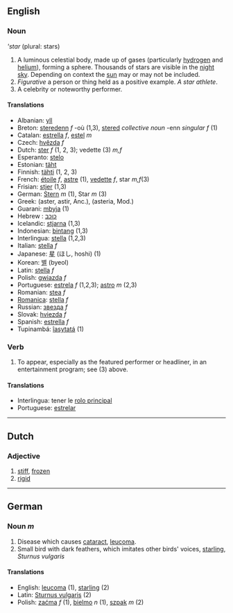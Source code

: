 ==English==

===Noun===
'''star'' (plural: stars)
#A luminous celestial body, made up of gases (particularly [[hydrogen]] and [[helium]]), forming a sphere. Thousands of stars are visible in the [[night]] [[sky]]. Depending on context the [[sun]] may or may not be included. 
#''Figurative'' a person or thing held as a positive example. ''A star athlete''.
#A celebrity or noteworthy performer.

==== Translations ====
*Albanian: [[yll]]
*Breton: [[steredenn]] ''f'' -où (1,3), [[stered]] ''collective noun'' -enn ''singular f'' (1)
*Catalan: [[estrella]] ''f'', [[estel]] ''m''
*Czech: [[hvězda]] ''f''
*Dutch: [[ster]] ''f'' (1, 2, 3); vedette (3) ''m,f''
*Esperanto: [[stelo]]
*Estonian: [[täht]]
*Finnish: [[tähti]] (1, 2, 3)
*French: [[étoile]] ''f'', [[astre]] (1), [[vedette]] ''f'', star ''m,f''(3)
*Frisian: [[stjer]] (1,3)
*German: [[Stern]] ''m'' (1), Star ''m'' (3)
*Greek: (aster, astir, Anc.), (asteria, Mod.)
*Guarani: [[mbyja]] (1)
*Hebrew : [[כוכב]]
*Icelandic: [[stjarna]] (1,3)
*Indonesian: [[bintang]] (1,3)
*Interlingua: [[stella]] (1,2,3)
*Italian: [[stella]] ''f''
*Japanese: [[星]] (ほし, hoshi) (1)
*Korean: [[별]] (byeol)
*Latin: [[stella]] ''f''
*Polish: [[gwiazda]] ''f''
*Portuguese: [[estrela]] ''f'' (1,2,3); [[astro]] ''m'' (2,3)
*Romanian: [[stea]] ''f''
*[[Romanica]]: [[stella]] ''f''
*Russian: [[звезда]] ''f''
*Slovak: [[hviezda]] ''f''
*Spanish: [[estrella]] ''f''
*Tupinambá: [[îasytatá]] (1)

===Verb===
# To appear, especially as the featured performer or headliner, in an entertainment program; see (3) above.

==== Translations ====
*Interlingua: tener le [[rolo principal]]
*Portuguese: [[estrelar]]
----

==Dutch==

===Adjective===

# [[stiff]], [[frozen]]
# [[rigid]]

----

==German==

===Noun ''m''===

# Disease which causes [[cataract]], [[leucoma]].
# Small bird with dark feathers, which imitates other birds' voices, [[starling]], ''Sturnus vulgaris''

====Translations====
*English: [[leucoma]] (1), [[starling]] (2)
*Latin: [[Sturnus vulgaris]] (2)
*Polish: [[zaćma]] ''f'' (1), [[bielmo]] ''n'' (1), [[szpak]] ''m'' (2)